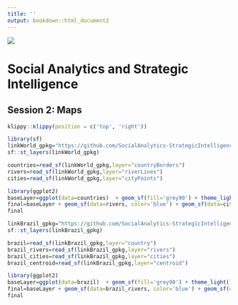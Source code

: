 ```yaml
---
title: ''
output: bookdown::html_document2
---
```


<img src="https://i.imgur.com/6U6q5jQ.png"/>


<h1>Social Analytics and Strategic Intelligence</h1>

<h2>Session 2: Maps</h2>



```r
klippy::klippy(position = c('top', 'right'))
```


```r
library(sf)
linkWorld_gpkg="https://github.com/SocialAnalytics-StrategicIntelligence/TablesAndMaps/raw/main/maps/worldMap.gpkg"
sf::st_layers(linkWorld_gpkg)
```

```r
countries=read_sf(linkWorld_gpkg,layer="countryBorders")
rivers=read_sf(linkWorld_gpkg,layer="riverLines")
cities=read_sf(linkWorld_gpkg,layer="cityPoints")
```

```r
library(ggplot2)
baseLayer=ggplot(data=countries)  + geom_sf(fill='grey90') + theme_light()
final=baseLayer + geom_sf(data=rivers, color='blue') + geom_sf(data=cities, color='red') 
final

```

```r
linkBrazil_gpkg="https://github.com/SocialAnalytics-StrategicIntelligence/TablesAndMaps/raw/main/maps/brazilMaps_5641.gpkg"
sf::st_layers(linkBrazil_gpkg)

```
```r
brazil=read_sf(linkBrazil_gpkg,layer="country")
brazil_rivers=read_sf(linkBrazil_gpkg,layer="rivers")
brazil_cities=read_sf(linkBrazil_gpkg,layer="cities")
brazil_centroid=read_sf(linkBrazil_gpkg,layer="centroid")
```


```r
library(ggplot2)
baseLayer=ggplot(data=brazil)  + geom_sf(fill='grey90') + theme_light()
final=baseLayer + geom_sf(data=brazil_rivers, color='blue') + geom_sf(data=brazil_cities, color='orange') + geom_sf(data=brazil_centroid, color='red',size=5) 
final

```

